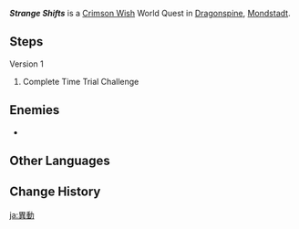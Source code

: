 {{Quest Infobox
|id            = 10015; 10016
|type          = World
|group         = Crimson Wish
|region        = Mondstadt
|area          = Dragonspine
|startLocation = [[Dragonspine]], [[Mondstadt]]
|rewards       = Crimson Agate*1
|characters    = Traveler
}}
'''''Strange Shifts''''' is a [[Crimson Wish]] World Quest in [[Dragonspine]], [[Mondstadt]].

==Steps==
{{Quest Description|The automated defense mechanisms of the ancient ruins have been activated by the power of some crystals. If you can destroy these automated mechanisms in a short time, you may gain the Crimson Agate that the Frostbearing Tree longs for.}}
;Version 1
#Complete Time Trial Challenge

==Enemies==
*{{Enemy|Defense Mechanism|x=2}}

==Other Languages==
{{Other Languages
|en      = Strange Shifts
|zhs     = 异动
|zhs_rm  = Yì Dòng
|zht     = 異動
|zht_rm  = Yì Dòng
|zh_tl   = Abnormal Shifts
|ja      = 異動
|ja_rm   = Idou
|ja_tl   = Change
|ko      = 이상한 움직임
|ko_tl   = Strange Movement
|es      = Alteración
|es_tl   = Alteration
|fr      = Altération
|fr_tl   = Alteration
|ru      = Перемены
|ru_tl   = Changes
|th      = การเปลี่ยนแปลง
|th_rm   = 
|th_tl   = 
|vi      = Hành Động Khác Thường
|vi_tl   = 
|de      = Sonderliche Bewegungen
|de_tl   = Particular Movements
|id      = Perubahan
|id_tl   = Changes
|pt      = Alteração
|pt_tl   = 
}}

==Change History==
{{Change History|1.2}}

[[ja:異動]]